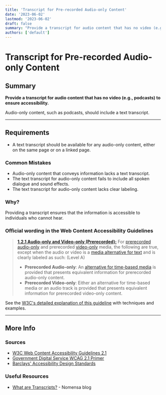 ```yaml
---
title: 'Transcript for Pre-recorded Audio-only Content'
date: '2023-06-02'
lastmod: '2023-06-02'
draft: false
summary: "Provide a transcript for audio content that has no video (e.g., podcasts) to ensure accessibility."
authors: ['default']
---
```


# Transcript for Pre-recorded Audio-only Content

## Summary

**Provide a transcript for audio content that has no video (e.g., podcasts) to ensure accessibility.**

Audio-only content, such as podcasts, should include a text transcript.

---

## Requirements

- A text transcript should be available for any audio-only content, either on the same page or on a linked page.

### Common Mistakes

- Audio-only content that conveys information lacks a text transcript.
- The text transcript for audio-only content fails to include all spoken dialogue and sound effects.
- The text transcript for audio-only content lacks clear labeling.

### Why?

Providing a transcript ensures that the information is accessible to individuals who cannot hear.

### Official wording in the Web Content Accessibility Guidelines

> [**1.2.1 Audio-only and Video-only (Prerecorded):**](https://www.w3.org/TR/UNDERSTANDING-WCAG20/content-structure-separation-programmatic.html) For [prerecorded](https://www.w3.org/TR/UNDERSTANDING-WCAG20/media-equiv-av-only-alt.html#prerecordeddef) [audio-only](https://www.w3.org/TR/UNDERSTANDING-WCAG20/media-equiv-av-only-alt.html#audio-onlydef) and prerecorded [video-only](https://www.w3.org/TR/UNDERSTANDING-WCAG20/media-equiv-av-only-alt.html#video-onlydef) media, the following are true, except when the audio or video is a [media alternative for text](https://www.w3.org/TR/UNDERSTANDING-WCAG20/media-equiv-av-only-alt.html#multimedia-alt-textdef) and is clearly labeled as such: (Level A)
>
> - **Prerecorded Audio-only**: An [alternative for time-based media](https://www.w3.org/TR/UNDERSTANDING-WCAG20/media-equiv-av-only-alt.html#alt-time-based-mediadef) is provided that presents equivalent information for prerecorded audio-only content.
> - **Prerecorded Video-only**: Either an alternative for time-based media or an audio track is provided that presents equivalent information for prerecorded video-only content.

See the [W3C's detailed explanation of this guideline](https://www.w3.org/TR/UNDERSTANDING-WCAG20/content-structure-separation-programmatic.html) with techniques and examples.

---

## More Info

### Sources

- [W3C Web Content Accessibility Guidelines 2.1](https://www.w3.org/TR/WCAG21/)
- [Government Digital Service WCAG 2.1 Primer](https://alphagov.github.io/wcag-primer/)
- [Barclays' Accessibility Design Standards](https://home.barclays/who-we-are/our-suppliers/our-requirements-of-external-suppliers/)

### Useful Resources

- [What are Transcripts?](https://www.nomensa.com/blog/2010/what-are-transcripts/) - Nomensa blog

